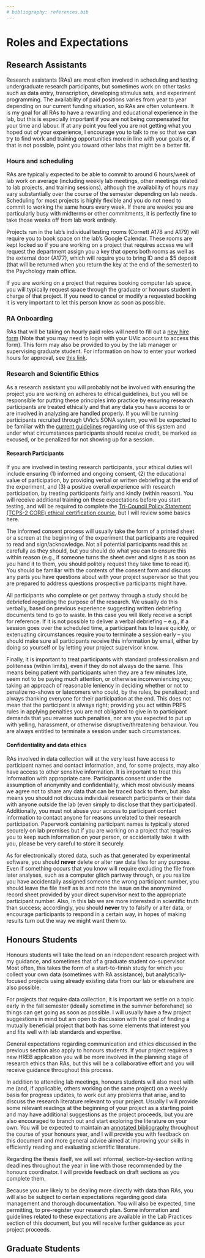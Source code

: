 ```yaml
---
# bibliography: references.bib
---
```


# Roles and Expectations

## Research Assistants

Research assistants (RAs) are most often involved in scheduling and testing undergraduate research participants, but sometimes work on other tasks such as data entry, transcription, developing stimulus sets, and experiment programming. The availability of paid positions varies from year to year depending on our current funding situation, so RAs are often volunteers. It is my goal for all RAs to have a rewarding and educational experience in the lab, but this is especially important if you are not being compensated for your time and labour. If at any point you feel you are not getting what you hoped out of your experience, I encourage you to talk to me so that we can try to find work and training opportunities more in line with your goals or, if that is not possible, point you toward other labs that might be a better fit.

### Hours and scheduling

RAs are typically expected to be able to commit to around 6 hours/week of lab work on average (including weekly lab meetings, other meetings related to lab projects, and training sessions), although the availability of hours may vary substantially over the course of the semester depending on lab needs. Scheduling for most projects is highly flexible and you do not need to commit to working the same hours every week. If there are weeks you are particularly busy with midterms or other commitments, it is perfectly fine to take those weeks off from lab work entirely.

Projects run in the lab's individual testing rooms (Cornett A178 and A179) will require you to book space on the lab's Google Calendar. These rooms are kept locked so if you are working on a project that requires access we will request the department assign you a key that opens both rooms as well as the external door (A177), which will require you to bring ID and a \$5 deposit (that will be returned when you return the key at the end of the semester) to the Psychology main office.

If you are working on a project that requires booking computer lab space, you will typically request space through the graduate or honours student in charge of that project. If you need to cancel or modify a requested booking it is very important to let this person know as soon as possible.

### RA Onboarding

RAs that will be taking on hourly paid roles will need to fill out a [new hire form](https://www.uvic.ca/vpfo/financial-services/assets/docs/payroll/Resources/dept-web-time-entry/new-rehire-form-web-time-entry.pdf) (Note that you may need to login with your UVic account to access this form). This form may also be provided to you by the lab manager or supervising graduate student. For information on how to enter your worked hours for approval, see [this link](https://www.uvic.ca/vpfo/financial-services//resources/payroll/employee-dashboard/entering-your-timesheet.php).

### Research and Scientific Ethics

As a research assistant you will probably not be involved with ensuring the project you are working on adheres to ethical guidelines, but you will be responsible for putting these principles into practice by ensuring research participants are treated ethically and that any data you have access to or are involved in analyzing are handled properly. If you will be running participants recruited through UVic's SONA system, you will be expected to be familiar with the [current guidelines](https://www.uvic.ca/socialsciences/psychology/research/participants/index.php) regarding use of this system and under what circumstances participants should receive credit, be marked as excused, or be penalized for not showing up for a session.

#### Research Participants

If you are involved in testing research participants, your ethical duties will include ensuring (1) informed and ongoing consent, (2) the educational value of participation, by providing verbal or written debriefing at the end of the experiment, and (3) a positive overall experience with research participation, by treating participants fairly and kindly (within reason). You will receive additional training on these expectations before you start testing, and will be required to complete the [Tri-Council Policy Statement (TCPS-2 CORE) ethical certification course](https://tcps2core.ca/welcome), but I will review some basics here.

The informed consent process will usually take the form of a printed sheet or a screen at the beginning of the experiment that participants are required to read and sign/acknowledge. Not all potential participants read this as carefully as they should, but you should do what you can to ensure this within reason (e.g., if someone turns the sheet over and signs it as soon as you hand it to them, you should politely request they take time to read it). You should be familiar with the contents of the consent form and discuss any parts you have questions about with your project supervisor so that you are prepared to address questions prospective participants might have.

All participants who complete or get partway through a study should be debriefed regarding the purpose of the research. We usually do this verbally, based on previous experience suggesting written debriefing documents tend to go to waste. In this case you will likely receive a script for reference. If it is not possible to deliver a verbal debriefing -- e.g., if a session goes over the scheduled time, a participant has to leave quickly, or extenuating circumstances require you to terminate a session early -- you should make sure all participants receive this information by email, either by doing so yourself or by letting your project supervisor know.

Finally, it is important to treat participants with standard professionalism and politeness (within limits), even if they do not always do the same. This means being patient with participants when they are a few minutes late, seem not to be paying much attention, or otherwise inconveniencing you; taking an approach of reasonable leniency in deciding whether or not to penalize no-shows or latecomers who could, by the rules, be penalized; and always thanking everyone for their participation at the end. This does not mean that the participant is always right; providing you act within PRPS rules in applying penalties you are not obligated to give in to participant demands that you reverse such penalties, nor are you expected to put up with yelling, harassment, or otherwise disruptive/threatening behaviour. You are always entitled to terminate a session under such circumstances.

#### Confidentiality and data ethics

RAs involved in data collection will at the very least have access to participant names and contact information, and, for some projects, may also have access to other sensitive information. It is important to treat this information with appropriate care. Participants consent under the assumption of anonymity and confidentiality, which most obviously means we agree not to share any data that can be traced back to them, but also means you should not discuss individual research participants or their data with anyone outside the lab (even simply to disclose that they participated). Additionally, you must not abuse your access to participant contact information to contact anyone for reasons unrelated to their research participation. Paperwork containing participant names is typically stored securely on lab premises but if you are working on a project that requires you to keep such information on your person, or accidentally take it with you, please be very careful to store it securely.

As for electronically stored data, such as that generated by experimental software, you should **never** delete or alter raw data files for any purpose. Even if something occurs that you know will require excluding the file from later analyses, such as a computer glitch partway through, or you realize you have accidentally assigned someone the wrong participant number, you should leave the file itself as is and note the issue on the anonymized record sheet provided by your direct supervisor next to the appropriate participant number. Also, in this lab we are more interested in scientific truth than success; accordingly, you should **never** try to falsify or alter data, or encourage participants to respond in a certain way, in hopes of making results turn out the way we might want them to.

## Honours Students

Honours students will take the lead on an independent research project with my guidance, and sometimes that of a graduate student co-supervisor. Most often, this takes the form of a start-to-finish study for which you collect your own data (sometimes with RA assistance), but analytically-focused projects using already existing data from our lab or elsewhere are also possible.

For projects that require data collection, it is important we settle on a topic early in the fall semester (ideally sometime in the summer beforehand) so things can get going as soon as possible. I will usually have a few project suggestions in mind but am open to discussion with the goal of finding a mutually beneficial project that both has some elements that interest you and fits well with lab standards and expertise.

General expectations regarding communication and ethics discussed in the previous section also apply to honours students. If your project requires a new HREB application you will be more involved in the planning stage of research ethics than RAs, but this will be a collaborative effort and you will receive guidance throughout this process.

In addition to attending lab meetings, honours students will also meet with me (and, if applicable, others working on the same project) on a weekly basis for progress updates, to work out any problems that arise, and to discuss the research literature relevant to your project. Usually I will provide some relevant readings at the beginning of your project as a starting point and may have additional suggestions as the project proceeds, but you are also encouraged to branch out and start exploring the literature on your own. You will be expected to maintain an [annotated bibliography](https://www.lib.sfu.ca/help/cite-write/citation-style-guides/annotated-bibliography) throughout the course of your honours year, and I will provide you with feedback on this document and more general advice aimed at improving your skills in efficiently reading and evaluating scientific literature.

Regarding the thesis itself, we will set informal, section-by-section writing deadlines throughout the year in line with those recommended by the honours coordinator. I will provide feedback on draft sections as you complete them.

Because you are likely to be dealing more directly with data than RAs, you will also be subject to certain expectations regarding good data management and thorough documentation. You will also be expected, time permitting, to pre-register your research plan. Some information and guidelines related to these expectations are available in the Lab Practices section of this document, but you will receive further guidance as your project proceeds.

## Graduate Students
